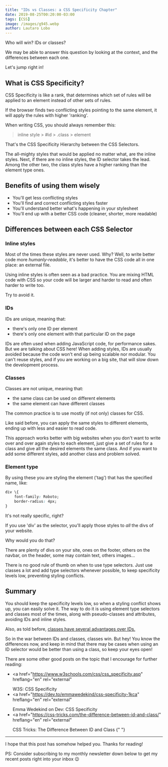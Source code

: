 ```yaml
---
title: "IDs vs Classes: a CSS Specificity Chapter"
date: 2019-08-25T00:20:00-03:00
tags: [CSS]
image: /images/g945.webp
author: Lautaro Lobo
---
```



Who will win? IDs or classes?

We may be able to answer this question by looking at the context, and the differences between each one.

Let's jump right in!

## What is CSS Specificity?

CSS Specificity is like a rank, that determines which set of rules will be applied to an element instead of other sets of rules.

If the browser finds two conflicting styles pointing to the same element, it will apply the rules with higher 'ranking'.

When writing CSS, you should always remember this:

> inline style > #id > .class > element

That's the CSS Specificity Hierarchy between the CSS Selectors.

The all-mighty styles that would be applied no matter what, are the inline styles. Next, if there are no inline styles, the ID selector takes the lead. Among the other two, the class styles have a higher ranking than the element type ones.

## Benefits of using them wisely

- You'll get less conflicting styles
- You'll find and correct conflicting styles faster
- You'll understand better what's happening in your stylesheet
- You'll end up with a better CSS code (cleaner, shorter, more readable)

## Differences between each CSS Selector

### Inline styles

Most of the times these styles are never used. Why? Well, to write better code more _humanly-readable_, it's better to have the CSS code all in one place: an external file.

Using inline styles is often seen as a bad practice. You are mixing HTML code with CSS so your code will be larger and harder to read and often harder to write too.

Try to avoid it.

### IDs

IDs are unique, meaning that:

- there's only one ID per element
- there's only one element with that particular ID on the page

IDs are often used when adding JavaScript code, for performance sakes. But we are talking about CSS here! When adding styles, IDs are usually avoided because the code won't end up being scalable nor modular. You can't reuse styles, and if you are working on a big site, that will slow down the development process.

### Classes

Classes are not unique, meaning that:

- the same class can be used on different elements
- the same element can have different classes

The common practice is to use mostly (if not only) classes for CSS.

Like said before, you can apply the same styles to different elements, ending up with less and easier to read code.

This approach works better with big websites when you don't want to write over and over again styles to each element, just give a set of rules for a class and give all the desired elements the same class. And if you want to add some different styles, add another class and problem solved.

### Element type

By using these you are styling the element ('tag') that has the specified name, like:

```css
div \{
    font-family: Roboto;
    border-radius: 4px;
}
```

It's not really specific, right?

If you use 'div' as the selector, you'll apply those styles to _all_ the divs of your website.

Why would you do that?

There are plenty of divs on your site, ones on the footer, others on the navbar, on the header, some may contain text, others images...

There is no good rule of thumb on when to use type selectors. Just use classes a lot and add type selectors whenever possible, to keep specificity levels low, preventing styling conflicts.

## Summary

You should keep the specificity levels low, so when a styling conflict shows up, you can easily solve it. The way to do it is using element type selectors and classes most of the times, along with pseudo-classes and attributes, avoiding IDs and inline styles.

Also, as told before, <a href="https://dev.to/clairecodes/reasons-not-to-use-ids-in-css-4ni4" hreflang="en" rel="external">classes have several advantages over IDs.</a>

So in the war between IDs and classes, classes win. But hey! You know the differences now, and keep in mind that there may be cases when using an ID selector would be better than using a class, so keep your eyes open!

There are some other good posts on the topic that I encourage for further reading:

- <a
    href="https://www.w3schools.com/css/css_specificity.asp"
    hreflang="en"
    rel="external"
  >
    W3S: CSS Specificity
  </a>
- <a
    href="https://dev.to/emmawedekind/css-specificity-1kca"
    hreflang="en"
    rel="external"
  >
    Emma Wedekind on Dev: CSS Specificity
  </a>
- <a
    href="https://css-tricks.com/the-difference-between-id-and-class/"
    hreflang="en"
    rel="external"
  >
    CSS Tricks: The Difference Between ID and Class
  </a>{" "}

<hr></hr>

I hope that this post has somehow helped you. Thanks for reading!

PS: Consider subscribing to my monthly newsletter down below to get my recent posts right into your inbox 😉

<Schema
  title={frontmatter.title}
  url="https://lautarolobo.xyz/blog/ids-vs-classes-a-css-specificity-chapter"
  description="Thousands of Web Developers asked the question, which one should I use? IDs or Classes? We will answer this question by explaining what CSS Specificity is and how it's related to the correct usage of CSS selectors"
  alternativeTitle="Which one should I use? IDs or Classes?"
  genre="Web Development"
  keywords="CSS,Web Development,Web Design,Front-End,UX,UI"
  wordcount="778"
  date={frontmatter.date}
  dateModified="2024-06-25T00:00:00-03:00"
/>
